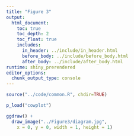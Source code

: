 ```yaml
---
title: "Figure 3"
output:
  html_document:
    toc: true
    toc_depth: 2
    toc_float: true
    includes:
      in_header: ../include/in_header.html
      before_body: ../include/before_body.html
      after_body: ../include/after_body.html
runtime: shiny_prerendered
editor_options: 
  chunk_output_type: console
---
```

<!-- # (c)  Juozas Gordevičius -->

```r
source("../code/common.R", chdir=TRUE)

p_load("cowplot")
```

```r
ggdraw() + 
  draw_image("../Figure3/diagram.jpg", 
    x = 0, y = 0, width = 1, height = 1)

```


